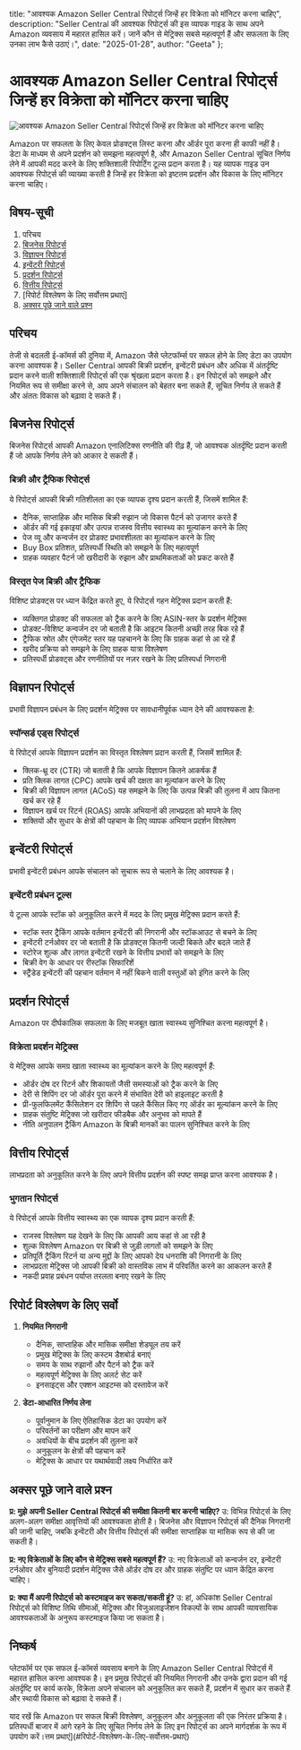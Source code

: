   title: "आवश्यक Amazon Seller Central रिपोर्ट्स जिन्हें हर विक्रेता को मॉनिटर करना चाहिए",
  description: "Seller Central की आवश्यक रिपोर्ट्स की इस व्यापक गाइड के साथ अपने Amazon व्यवसाय में महारत हासिल करें। जानें कौन से मेट्रिक्स सबसे महत्वपूर्ण हैं और सफलता के लिए उनका लाभ कैसे उठाएं।",
  date: "2025-01-28",
  author: "Geeta"
};

# आवश्यक Amazon Seller Central रिपोर्ट्स जिन्हें हर विक्रेता को मॉनिटर करना चाहिए

![आवश्यक Amazon Seller Central रिपोर्ट्स जिन्हें हर विक्रेता को मॉनिटर करना चाहिए](/images/blog/essential-amazon-seller-central-reports-every-seller-should-monitor.jpeg)

Amazon पर सफलता के लिए केवल प्रोडक्ट्स लिस्ट करना और ऑर्डर पूरा करना ही काफी नहीं है। डेटा के माध्यम से अपने प्रदर्शन को समझना महत्वपूर्ण है, और Amazon Seller Central सूचित निर्णय लेने में आपकी मदद करने के लिए शक्तिशाली रिपोर्टिंग टूल्स प्रदान करता है। यह व्यापक गाइड उन आवश्यक रिपोर्ट्स की व्याख्या करती है जिन्हें हर विक्रेता को इष्टतम प्रदर्शन और विकास के लिए मॉनिटर करना चाहिए।

## विषय-सूची

1. परिचय
2. [बिजनेस रिपोर्ट्स](#बिजनेस-रिपोर्ट्स)
3. [विज्ञापन रिपोर्ट्स](#विज्ञापन-रिपोर्ट्स)
4. [इन्वेंटरी रिपोर्ट्स](#इन्वेंटरी-रिपोर्ट्स)
5. [प्रदर्शन रिपोर्ट्स](#प्रदर्शन-रिपोर्ट्स)
6. [वित्तीय रिपोर्ट्स](#वित्तीय-रिपोर्ट्स)
7. [रिपोर्ट विश्लेषण के लिए सर्वोत्तम प्रथाएं]
8. [अक्सर पूछे जाने वाले प्रश्न](#अक्सर-पूछे-जाने-वाले-प्रश्न)

## परिचय

तेजी से बदलती ई-कॉमर्स की दुनिया में, Amazon जैसे प्लेटफॉर्म्स पर सफल होने के लिए डेटा का उपयोग करना आवश्यक है। Seller Central आपकी बिक्री प्रदर्शन, इन्वेंटरी प्रबंधन और अधिक में अंतर्दृष्टि प्रदान करने वाली शक्तिशाली रिपोर्ट्स की एक श्रृंखला प्रदान करता है। इन रिपोर्ट्स को समझने और नियमित रूप से समीक्षा करने से, आप अपने संचालन को बेहतर बना सकते हैं, सूचित निर्णय ले सकते हैं और अंततः विकास को बढ़ावा दे सकते हैं।

## बिजनेस रिपोर्ट्स

बिजनेस रिपोर्ट्स आपकी Amazon एनालिटिक्स रणनीति की रीढ़ हैं, जो आवश्यक अंतर्दृष्टि प्रदान करती हैं जो आपके निर्णय लेने को आकार दे सकती हैं।

### बिक्री और ट्रैफिक रिपोर्ट्स
ये रिपोर्ट्स आपकी बिक्री गतिशीलता का एक व्यापक दृश्य प्रदान करती हैं, जिसमें शामिल हैं:
   - दैनिक, साप्ताहिक और मासिक बिक्री रुझान जो विकास पैटर्न को उजागर करते हैं
   - ऑर्डर की गई इकाइयां और उत्पन्न राजस्व वित्तीय स्वास्थ्य का मूल्यांकन करने के लिए
   - पेज व्यू और कन्वर्जन दर प्रोडक्ट प्रभावशीलता का मूल्यांकन करने के लिए
   - Buy Box प्रतिशत, प्रतिस्पर्धी स्थिति को समझने के लिए महत्वपूर्ण
   - ग्राहक व्यवहार पैटर्न जो खरीदारी के रुझान और प्राथमिकताओं को प्रकट करते हैं

### विस्तृत पेज बिक्री और ट्रैफिक
विशिष्ट प्रोडक्ट्स पर ध्यान केंद्रित करते हुए, ये रिपोर्ट्स गहन मेट्रिक्स प्रदान करती हैं:
   - व्यक्तिगत प्रोडक्ट की सफलता को ट्रैक करने के लिए ASIN-स्तर के प्रदर्शन मेट्रिक्स
   - प्रोडक्ट-विशिष्ट कन्वर्जन दर जो बताती है कि आइटम कितनी अच्छी तरह बिक रहे हैं
   - ट्रैफिक स्रोत और एंगेजमेंट स्तर यह पहचानने के लिए कि ग्राहक कहां से आ रहे हैं
   - खरीद प्रक्रिया को समझने के लिए ग्राहक यात्रा विश्लेषण
   - प्रतिस्पर्धी प्रोडक्ट्स और रणनीतियों पर नज़र रखने के लिए प्रतिस्पर्धा निगरानी

## विज्ञापन रिपोर्ट्स

प्रभावी विज्ञापन प्रबंधन के लिए प्रदर्शन मेट्रिक्स पर सावधानीपूर्वक ध्यान देने की आवश्यकता है:

### स्पॉन्सर्ड एड्स रिपोर्ट्स
ये रिपोर्ट्स आपके विज्ञापन प्रदर्शन का विस्तृत विश्लेषण प्रदान करती हैं, जिसमें शामिल हैं:
   - क्लिक-थ्रू दर (CTR) जो बताती है कि आपके विज्ञापन कितने आकर्षक हैं
   - प्रति क्लिक लागत (CPC) आपके खर्च की दक्षता का मूल्यांकन करने के लिए
   - बिक्री की विज्ञापन लागत (ACoS) यह समझने के लिए कि उत्पन्न बिक्री की तुलना में आप कितना खर्च कर रहे हैं
   - विज्ञापन खर्च पर रिटर्न (ROAS) आपके अभियानों की लाभप्रदता को मापने के लिए
   - शक्तियों और सुधार के क्षेत्रों की पहचान के लिए व्यापक अभियान प्रदर्शन विश्लेषण

## इन्वेंटरी रिपोर्ट्स

प्रभावी इन्वेंटरी प्रबंधन आपके संचालन को सुचारू रूप से चलाने के लिए आवश्यक है।

### इन्वेंटरी प्रबंधन टूल्स
ये टूल्स आपके स्टॉक को अनुकूलित करने में मदद के लिए प्रमुख मेट्रिक्स प्रदान करते हैं:
   - स्टॉक स्तर ट्रैकिंग आपके वर्तमान इन्वेंटरी की निगरानी और स्टॉकआउट से बचने के लिए
   - इन्वेंटरी टर्नओवर दर जो बताती है कि प्रोडक्ट्स कितनी जल्दी बिकते और बदले जाते हैं
   - स्टोरेज शुल्क और लागत इन्वेंटरी रखने के वित्तीय प्रभावों को समझने के लिए
   - बिक्री वेग के आधार पर रीस्टॉक सिफारिशें
   - स्ट्रैंडेड इन्वेंटरी की पहचान वर्तमान में नहीं बिकने वाली वस्तुओं को इंगित करने के लिए

## प्रदर्शन रिपोर्ट्स

Amazon पर दीर्घकालिक सफलता के लिए मजबूत खाता स्वास्थ्य सुनिश्चित करना महत्वपूर्ण है।

### विक्रेता प्रदर्शन मेट्रिक्स
ये मेट्रिक्स आपके समग्र खाता स्वास्थ्य का मूल्यांकन करने के लिए महत्वपूर्ण हैं:
   - ऑर्डर दोष दर रिटर्न और शिकायतों जैसी समस्याओं को ट्रैक करने के लिए
   - देरी से शिपिंग दर जो ऑर्डर पूरा करने में संभावित देरी को हाइलाइट करती है
   - प्री-फुलफिलमेंट कैंसिलेशन दर शिपिंग से पहले कैंसिल किए गए ऑर्डर का मूल्यांकन करने के लिए
   - ग्राहक संतुष्टि मेट्रिक्स जो खरीदार फीडबैक और अनुभव को मापते हैं
   - नीति अनुपालन ट्रैकिंग Amazon के बिक्री मानकों का पालन सुनिश्चित करने के लिए

## वित्तीय रिपोर्ट्स

लाभप्रदता को अनुकूलित करने के लिए अपने वित्तीय प्रदर्शन की स्पष्ट समझ प्राप्त करना आवश्यक है।

### भुगतान रिपोर्ट्स
ये रिपोर्ट्स आपके वित्तीय स्वास्थ्य का एक व्यापक दृश्य प्रदान करती हैं:
   - राजस्व विश्लेषण यह देखने के लिए कि आपकी आय कहां से आ रही है
   - शुल्क विश्लेषण Amazon पर बिक्री से जुड़ी लागतों को समझने के लिए
   - प्रतिपूर्ति ट्रैकिंग रिटर्न या अन्य मुद्दों के लिए आपको देय धनराशि की निगरानी के लिए
   - लाभप्रदता मेट्रिक्स जो आपकी बिक्री को वास्तविक लाभ में परिवर्तित करने का आकलन करते हैं
   - नकदी प्रवाह प्रबंधन पर्याप्त तरलता बनाए रखने के लिए

## रिपोर्ट विश्लेषण के लिए सर्वो
1. **नियमित निगरानी**
   - दैनिक, साप्ताहिक और मासिक समीक्षा शेड्यूल तय करें
   - प्रमुख मेट्रिक्स के लिए कस्टम डैशबोर्ड बनाएं
   - समय के साथ रुझानों और पैटर्न को ट्रैक करें
   - महत्वपूर्ण मेट्रिक्स के लिए अलर्ट सेट करें
   - इनसाइट्स और एक्शन आइटम्स को दस्तावेज करें

2. **डेटा-आधारित निर्णय लेना**
   - पूर्वानुमान के लिए ऐतिहासिक डेटा का उपयोग करें
   - परिवर्तनों का परीक्षण और मापन करें
   - अवधियों के बीच प्रदर्शन की तुलना करें
   - अनुकूलन के क्षेत्रों की पहचान करें
   - मेट्रिक्स के आधार पर यथार्थवादी लक्ष्य निर्धारित करें

## अक्सर पूछे जाने वाले प्रश्न

**प्र: मुझे अपनी Seller Central रिपोर्ट्स की समीक्षा कितनी बार करनी चाहिए?**
उ: विभिन्न रिपोर्ट्स के लिए अलग-अलग समीक्षा आवृत्तियों की आवश्यकता होती है। बिजनेस और विज्ञापन रिपोर्ट्स की दैनिक निगरानी की जानी चाहिए, जबकि इन्वेंटरी और वित्तीय रिपोर्ट्स की समीक्षा साप्ताहिक या मासिक रूप से की जा सकती है।

**प्र: नए विक्रेताओं के लिए कौन से मेट्रिक्स सबसे महत्वपूर्ण हैं?**
उ: नए विक्रेताओं को कन्वर्जन दर, इन्वेंटरी टर्नओवर और बुनियादी प्रदर्शन मेट्रिक्स जैसे ऑर्डर दोष दर और ग्राहक संतुष्टि पर ध्यान केंद्रित करना चाहिए।

**प्र: क्या मैं अपनी रिपोर्ट्स को कस्टमाइज कर सकता/सकती हूं?**
उ: हां, अधिकांश Seller Central रिपोर्ट्स को विशिष्ट तिथि सीमाओं, मेट्रिक्स और विजुअलाइजेशन विकल्पों के साथ आपकी व्यावसायिक आवश्यकताओं के अनुरूप कस्टमाइज किया जा सकता है।

## निष्कर्ष

प्लेटफॉर्म पर एक सफल ई-कॉमर्स व्यवसाय बनाने के लिए Amazon Seller Central रिपोर्ट्स में महारत हासिल करना आवश्यक है। इन प्रमुख रिपोर्ट्स की नियमित निगरानी और उनके द्वारा प्रदान की गई अंतर्दृष्टि पर कार्य करके, विक्रेता अपने संचालन को अनुकूलित कर सकते हैं, प्रदर्शन में सुधार कर सकते हैं और स्थायी विकास को बढ़ावा दे सकते हैं।

याद रखें कि Amazon पर सफल बिक्री विश्लेषण, अनुकूलन और अनुकूलता की एक निरंतर प्रक्रिया है। प्रतिस्पर्धी बाजार में आगे रहने के लिए सूचित निर्णय लेने के लिए इन रिपोर्ट्स का अपने मार्गदर्शक के रूप में उपयोग करें।त्तम प्रथाएं](#रिपोर्ट-विश्लेषण-के-लिए-सर्वोत्तम-प्रथाएं)
